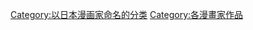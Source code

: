 {{Catnav|頁面分類|總類|各種主題的頁面分類|依人名分類|依漫畫家姓名分類}}
{{Catmore}}

{{DEFAULTSORT:Kurumada Masami}}

[[Category:以日本漫画家命名的分类|Category:以日本漫画家命名的分类]]
[[Category:各漫畫家作品|Category:各漫畫家作品]]